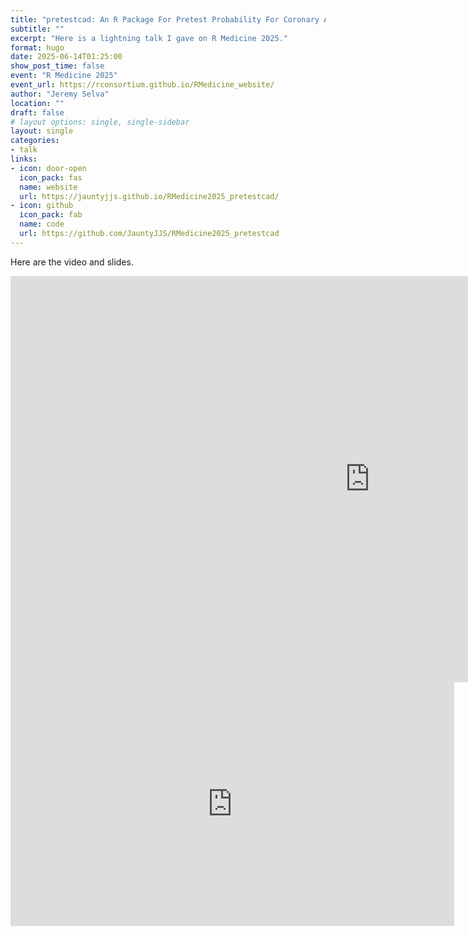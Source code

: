 ---
title: "pretestcad: An R Package For Pretest Probability For Coronary Artery Disease"
subtitle: ""
excerpt: "Here is a lightning talk I gave on R Medicine 2025."
format: hugo
date: 2025-06-14T01:25:00
show_post_time: false
event: "R Medicine 2025"
event_url: https://rconsortium.github.io/RMedicine_website/
author: "Jeremy Selva"
location: ""
draft: false
# layout options: single, single-sidebar
layout: single
categories:
- talk
links:
- icon: door-open
  icon_pack: fas
  name: website
  url: https://jauntyjjs.github.io/RMedicine2025_pretestcad/
- icon: github
  icon_pack: fab
  name: code
  url: https://github.com/JauntyJJS/RMedicine2025_pretestcad
---

Here are the video and slides.

<iframe width="1150" height="650" src="https://jauntyjjs.github.io/RMedicine2025_pretestcad/" frameborder="0" allowfullscreen></iframe>

<iframe width="710" height="390" src="https://www.youtube.com/embed/5hpTlmKvRU8" frameborder="0" allowfullscreen></iframe>


